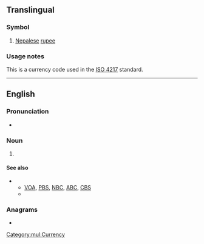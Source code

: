 {{also|npr.}}
{{wikipedia|dab=NPR (disambiguation)}}
==Translingual==

===Symbol===
{{head|mul|symbol}}

# [[Nepalese]] [[rupee]]

===Usage notes===
This is a currency code used in the [[w:ISO 4217|ISO 4217]] standard.

[[Category:mul:Currency]]

----

==English==

===Pronunciation===
* {{rhymes|ɑː(ɹ)|lang=en}}

===Noun===
{{en-noun|-}}

# {{lb|en|US|radio}} {{initialism of|[[national|National]] [[public|Public]] [[radio|Radio]]|lang=en}}

====See also====
* {{sense|National Public Radio}}
** [[VOA]], [[PBS]], [[NBC]], [[ABC]], [[CBS]]
** {{pedia|National Public Radio}}

===Anagrams===
* {{anagrams|en|a=npr|PNR|PRN|RPN}}